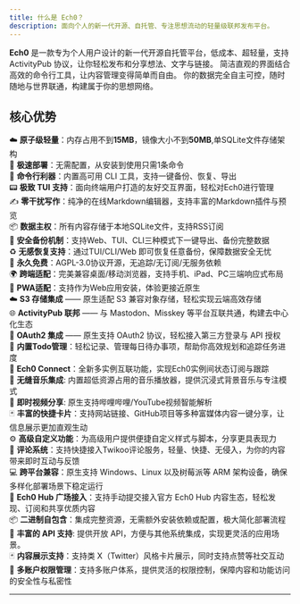 ```yaml
---
title: 什么是 Ech0？
description: 面向个人的新一代开源、自托管、专注思想流动的轻量级联邦发布平台。
---
```


**Ech0** 是一款专为个人用户设计的新一代开源自托管平台，低成本、超轻量，支持 ActivityPub 协议，让你轻松发布和分享想法、文字与链接。
简洁直观的界面结合高效的命令行工具，让内容管理变得简单而自由。
你的数据完全自主可控，随时随地与世界联通，构建属于你的思想网络。


## 核心优势

☁️ **原子级轻量**：内存占用不到**15MB**，镜像大小不到**50MB**,单SQLite文件存储架构  
🚀 **极速部署**：无需配置，从安装到使用只需1条命令  
🧰 **命令行利器**：内置高可用 CLI 工具，支持一键备份、恢复、导出  
📟 **极致 TUI 支持**：面向终端用户打造的友好交互界面，轻松对Ech0进行管理  
✍️ **零干扰写作**：纯净的在线Markdown编辑器，支持丰富的Markdown插件与预览  
📦 **数据主权**：所有内容存储于本地SQLite文件，支持RSS订阅  
🔐 **安全备份机制**：支持Web、TUI、CLI三种模式下一键导出、备份完整数据  
♻️ **无感恢复支持**：通过TUI/CLI/Web 即可恢复任意备份，保障数据安全无忧  
🎉 **永久免费**：AGPL-3.0协议开源，无追踪/无订阅/无服务依赖  
🌍 **跨端适配**：完美兼容桌面/移动浏览器，支持手机、iPad、PC三端响应式布局  
👾 **PWA适配**：支持作为Web应用安装，体验更接近原生  
☁️ **S3 存储集成** —— 原生适配 S3 兼容对象存储，轻松实现云端高效存储  
🌐 **ActivityPub 联邦** —— 与 Mastodon、Misskey 等平台互联共通，构建去中心化生态  
🔑 **OAuth2 集成** —— 原生支持 OAuth2 协议，轻松接入第三方登录与 API 授权  
📝 **内置Todo管理**：轻松记录、管理每日待办事项，帮助你高效规划和追踪任务进度  
🔗 **Ech0 Connect**：全新多实例互联功能，实现Ech0实例间状态订阅与跟踪  
🎵 **无缝音乐集成**: 内置超低资源占用的音乐播放器，提供沉浸式背景音乐与专注模式  
🎥 **即时视频分享**: 原生支持哔哩哔哩/YouTube视频智能解析  
🃏 **丰富的快捷卡片**：支持网站链接、GitHub项目等多种富媒体内容一键分享，让信息展示更加直观生动  
⚙️ **高级自定义功能**：为高级用户提供便捷自定义样式与脚本，分享更具表现力  
💬 **评论系统**：支持快捷接入Twikoo评论服务，轻量、快捷、无侵入，为你的内容带来即时互动与反馈  
💻 **跨平台兼容**：原生支持 Windows、Linux 以及树莓派等 ARM 架构设备，确保多样化部署场景下稳定运行  
🔗 **Ech0 Hub 广场接入**：支持手动提交接入官方 Ech0 Hub 内容生态，轻松发现、订阅和共享优质内容  
📦 **二进制自包含**：集成完整资源，无需额外安装依赖或配置，极大简化部署流程  
🔗 **丰富的 API 支持**: 提供开放 API，方便与其他系统集成，实现更灵活的应用场景。  
🃏 **内容展示支持**：支持类 X（Twitter）风格卡片展示，同时支持点赞等社交互动  
👤 **多账户权限管理**：支持多账户体系，提供灵活的权限控制，保障内容和功能访问的安全性与私密性  

---